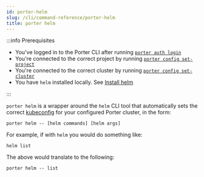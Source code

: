 ```yaml
---
id: porter-helm
slug: /cli/command-reference/porter-helm
title: porter helm
---
```


:::info Prerequisites

- You've logged in to the Porter CLI after running [`porter auth login`](./porter-auth)
- You're connected to the correct project by running [`porter config set-project`](./porter-config)
- You're connected to the correct cluster by running [`porter config set-cluster`](./porter-config)
- You have `helm` installed locally. See [Install helm](https://helm.sh/docs/intro/install/)

:::

`porter helm` is a wrapper around the `helm` CLI tool that automatically sets the correct [kubeconfig](https://kubernetes.io/docs/concepts/configuration/organize-cluster-access-kubeconfig/) for your configured Porter cluster, in the form:

```
porter helm -- [helm commands] [helm args]
```

For example, if with `helm` you would do something like:

```
helm list
```

The above would translate to the following:

```
porter helm -- list
```
